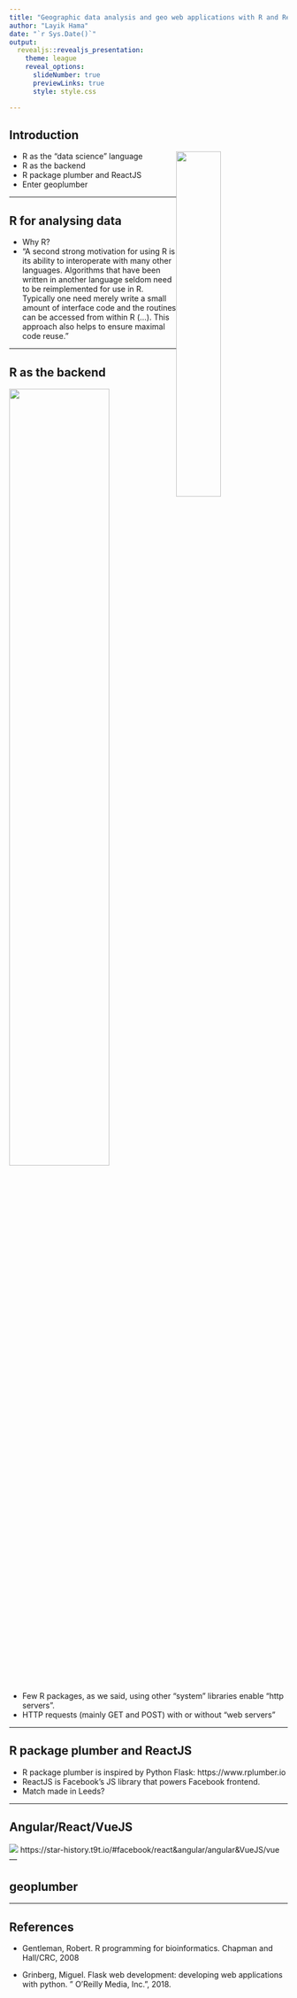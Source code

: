 ```yaml
---
title: "Geographic data analysis and geo web applications with R and ReactJS"
author: "Layik Hama"
date: "`r Sys.Date()`"
output:
  revealjs::revealjs_presentation:
    theme: league
    reveal_options:
      slideNumber: true
      previewLinks: true
      style: style.css

---
```


## Introduction

<img src="https://user-images.githubusercontent.com/408568/52061758-f80cef80-2566-11e9-9a0c-d9db6aa044a9.png" width="40%" style="float: right"/>

- R as the "data science" language 
- R as the backend
- R package plumber and ReactJS
- Enter geoplumber

---

## R for analysing data

- Why R? 
- "A second strong motivation for using R is its ability to interoperate with many other languages. Algorithms that have been written in another language seldom need to be reimplemented for use in R. Typically one need merely write a small amount of interface code and the routines can be accessed from within R (...). This approach also helps to ensure maximal code reuse." 

---

## R as the backend

<img src="https://upload.wikimedia.org/wikipedia/commons/1/12/Usage_share_of_web_servers_%28Source_Netcraft%29.svg" width="60%" style="float: center"/>

- Few R packages, as we said, using other "system" libraries enable "http servers".
- HTTP requests (mainly GET and POST) with or without "web servers"

---

## R package plumber and ReactJS
- R package plumber is inspired by Python Flask: https://www.rplumber.io
- ReactJS is Facebook's JS library that powers Facebook frontend.
- Match made in Leeds? 

---

## Angular/React/VueJS

![](arv.png) 
https://star-history.t9t.io/#facebook/react&angular/angular&VueJS/vue
---

## geoplumber

---
## References
- Gentleman, Robert. R programming for bioinformatics. Chapman and Hall/CRC, 2008

- Grinberg, Miguel. Flask web development: developing web applications with python. " O'Reilly Media, Inc.", 2018.


